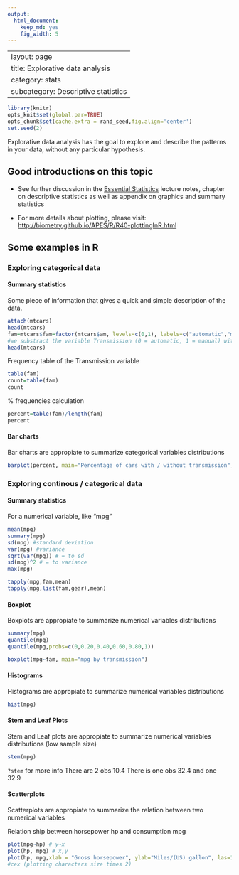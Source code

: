 ```yaml
---
output:
  html_document:
    keep_md: yes
    fig_width: 5
---
```

---
layout: page
title: Explorative data analysis
category: stats
subcategory: Descriptive statistics
---

```r
library(knitr)
opts_knit$set(global.par=TRUE) 
opts_chunk$set(cache.extra = rand_seed,fig.align='center')
set.seed(2)
```


Explorative data analysis has the goal to explore and describe the patterns in your data, without any particular hypothesis. 


## Good introductions on this topic

* See further discussion in the [Essential Statistics](https://www.dropbox.com/s/8fmh10fdn6jd2xb/EssentialStatistics.pdf?dl=0) lecture notes, chapter on descriptive statistics as well as appendix on graphics and summary statistics

* For more details about plotting, please visit: [http://biometry.github.io/APES/R/R40-plottingInR.html](http://biometry.github.io/APES/R/R40-plottingInR.html)


## Some examples in R

### Exploring categorical data 


#### Summary statistics

Some piece of information that gives a quick and simple description of the data.

```r
attach(mtcars)
head(mtcars)
fam=mtcars$fam=factor(mtcars$am, levels=c(0,1), labels=c("automatic","manual"))
#we substract the variable Transmission (0 = automatic, 1 = manual) with "$" from the dataset 
head(mtcars)
```

Frequency table of the Transmission variable
```r
table(fam)
count=table(fam) 
count
```

% frequencies calculation
```r
percent=table(fam)/length(fam)
percent
```


#### Bar charts

Bar charts are appropiate to summarize categorical variables distributions

```r
barplot(percent, main="Percentage of cars with / without transmission", xlab="transmission", ylab="%", las=1, ylim=c(0,1), names.arg=c("auto transm", "manual transm") )
```


### Exploring continous / categorical data



#### Summary statistics


For a numerical variable, like "mpg"
```r
mean(mpg)
summary(mpg)
sd(mpg) #standard deviation
var(mpg) #variance
sqrt(var(mpg)) # = to sd
sd(mpg)^2 # = to variance
max(mpg)

tapply(mpg,fam,mean)
tapply(mpg,list(fam,gear),mean)
```

#### Boxplot 

Boxplots are appropiate to summarize numerical variables distributions
```r
summary(mpg)
quantile(mpg)
quantile(mpg,probs=c(0,0.20,0.40,0.60,0.80,1))

boxplot(mpg~fam, main="mpg by transmission")
```

#### Histograms 

Histograms are appropiate to summarize numerical variables distributions
```r
hist(mpg)
```

#### Stem and Leaf Plots 

Stem and Leaf plots are appropiate to summarize numerical variables distributions (low sample size)
```r
stem(mpg)   
```
`?stem` for more info
There are 2 obs 10.4
There is one obs 32.4 and one 32.9
 
#### Scatterplots 

Scatterplots are appropiate to summarize the relation between two numerical variables 

Relation ship between horsepower hp and consumption mpg
```r
plot(mpg~hp) # y~x
plot(hp, mpg) # x,y
plot(hp, mpg,xlab = "Gross horsepower", ylab="Miles/(US) gallon", las=1, col="red", xlim=c(0,400), cex =2 )
#cex (plotting characters size times 2)
```




